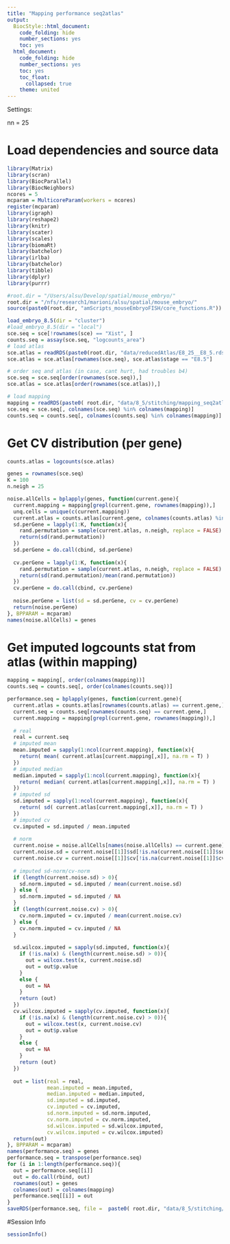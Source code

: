 ```yaml
---
title: "Mapping performance seq2atlas"
output:
  BiocStyle::html_document:
    code_folding: hide
    number_sections: yes
    toc: yes  
  html_document:
    code_folding: hide
    number_sections: yes
    toc: yes
    toc_float:
      collapsed: true
    theme: united
---
```


Settings:

nn = 25

# Load dependencies and source data

```r

library(Matrix)
library(scran)
library(BiocParallel)
library(BiocNeighbors)
ncores = 5
mcparam = MulticoreParam(workers = ncores)
register(mcparam)
library(igraph)
library(reshape2)
library(knitr)
library(scater)
library(scales)
library(biomaRt)
library(batchelor)
library(irlba)
library(batchelor)
library(tibble)
library(dplyr)
library(purrr)

#root.dir = "/Users/alsu/Develop/spatial/mouse_embryo/"
root.dir = "/nfs/research1/marioni/alsu/spatial/mouse_embryo/"
source(paste0(root.dir, "amScripts_mouseEmbryoFISH/core_functions.R"))

load_embryo_8.5(dir = "cluster")
#load_embryo_8.5(dir = "local")
sce.seq = sce[!rownames(sce) == "Xist", ]
counts.seq = assay(sce.seq, "logcounts_area")
# load atlas 
sce.atlas = readRDS(paste0(root.dir, "data/reducedAtlas/E8_25__E8_5.rds"))
sce.atlas = sce.atlas[rownames(sce.seq), sce.atlas$stage == "E8.5"]

# order seq and atlas (in case, cant hurt, had troubles b4)
sce.seq = sce.seq[order(rownames(sce.seq)),]
sce.atlas = sce.atlas[order(rownames(sce.atlas)),]

# load mapping
mapping = readRDS(paste0( root.dir, "data/8_5/stitching/mapping_seq2atlas_embryo1z2.rds"))
sce.seq = sce.seq[, colnames(sce.seq) %in% colnames(mapping)]
counts.seq = counts.seq[, colnames(counts.seq) %in% colnames(mapping)]

```

# Get CV distribution (per gene)

```r

counts.atlas = logcounts(sce.atlas)

genes = rownames(sce.seq)
K = 100
n.neigh = 25

noise.allCells = bplapply(genes, function(current.gene){
  current.mapping = mapping[grepl(current.gene, rownames(mapping)),]
  unq.cells = unique(c(current.mapping))
  current.atlas = counts.atlas[current.gene, colnames(counts.atlas) %in% unq.cells]
  sd.perGene = lapply(1:K, function(x){
    rand.permutation = sample(current.atlas, n.neigh, replace = FALSE)
    return(sd(rand.permutation))
  })
  sd.perGene = do.call(cbind, sd.perGene)
  
  cv.perGene = lapply(1:K, function(x){
    rand.permutation = sample(current.atlas, n.neigh, replace = FALSE)
    return(sd(rand.permutation)/mean(rand.permutation))
  })
  cv.perGene = do.call(cbind, cv.perGene)
  
  noise.perGene = list(sd = sd.perGene, cv = cv.perGene)
  return(noise.perGene)
}, BPPARAM = mcparam)
names(noise.allCells) = genes


```

# Get imputed logcounts stat from atlas (within mapping) 

```r

mapping = mapping[, order(colnames(mapping))]
counts.seq = counts.seq[, order(colnames(counts.seq))]

performance.seq = bplapply(genes, function(current.gene){
  current.atlas = counts.atlas[rownames(counts.atlas) == current.gene,]
  current.seq = counts.seq[rownames(counts.seq) == current.gene,]
  current.mapping = mapping[grepl(current.gene, rownames(mapping)),]
  
  # real 
  real = current.seq
  # imputed mean
  mean.imputed = sapply(1:ncol(current.mapping), function(x){
    return( mean( current.atlas[current.mapping[,x]], na.rm = T) )
  })
  # imputed median
  median.imputed = sapply(1:ncol(current.mapping), function(x){
    return( median( current.atlas[current.mapping[,x]], na.rm = T) )
  })
  # imputed sd
  sd.imputed = sapply(1:ncol(current.mapping), function(x){
    return( sd( current.atlas[current.mapping[,x]], na.rm = T) )
  })
  # imputed cv
  cv.imputed = sd.imputed / mean.imputed
  
  # norm
  current.noise = noise.allCells[names(noise.allCells) == current.gene]
  current.noise.sd = current.noise[[1]]$sd[!is.na(current.noise[[1]]$sd)]
  current.noise.cv = current.noise[[1]]$cv[!is.na(current.noise[[1]]$cv)]
  
  # imputed sd-norm/cv-norm
  if (length(current.noise.sd) > 0){
    sd.norm.imputed = sd.imputed / mean(current.noise.sd)
  } else {
    sd.norm.imputed = sd.imputed / NA
  }
  if (length(current.noise.cv) > 0){
    cv.norm.imputed = cv.imputed / mean(current.noise.cv)
  } else {
    cv.norm.imputed = cv.imputed / NA
  }
  
  sd.wilcox.imputed = sapply(sd.imputed, function(x){
    if (!is.na(x) & (length(current.noise.sd) > 0)){
      out = wilcox.test(x, current.noise.sd)
      out = out$p.value
    } 
    else {
      out = NA
    }
    return (out)
  })
  cv.wilcox.imputed = sapply(cv.imputed, function(x){
    if (!is.na(x) & (length(current.noise.cv) > 0)){
      out = wilcox.test(x, current.noise.cv)
      out = out$p.value
    } 
    else {
      out = NA
    }
    return (out)
  })
  
  out = list(real = real,
             mean.imputed = mean.imputed,
             median.imputed = median.imputed,
             sd.imputed = sd.imputed, 
             cv.imputed = cv.imputed,
             sd.norm.imputed = sd.norm.imputed,
             cv.norm.imputed = cv.norm.imputed,
             sd.wilcox.imputed = sd.wilcox.imputed,
             cv.wilcox.imputed = cv.wilcox.imputed)
  return(out)
}, BPPARAM = mcparam)
names(performance.seq) = genes
performance.seq = transpose(performance.seq)
for (i in 1:length(performance.seq)){
  out = performance.seq[[i]]
  out = do.call(rbind, out)
  rownames(out) = genes
  colnames(out) = colnames(mapping)
  performance.seq[[i]] = out
}
saveRDS(performance.seq, file =  paste0( root.dir, "data/8_5/stitching/performance_seq2atlas_embryo1z2.rds"))

```


#Session Info

```r

sessionInfo()

```
